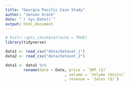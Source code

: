 ```yaml
---
title: "Georgia Pacific Case Study"
author: "Jensen brock"
date: "`r Sys.Date()`"
output: html_document
---
```


```r
# knitr::opts_chunk$set(echo = TRUE)
library(tidyverse)

data1 <- read_csv("data/dataset_1")
data2 <- read_csv("data/dataset_2")
```


```r
data1 <- data1 %>% 
        rename(date = Date, price = `SRP ($)`
                          , volume = `Volume (Units)`
                          , revenue = `Sales ($)`)
```

